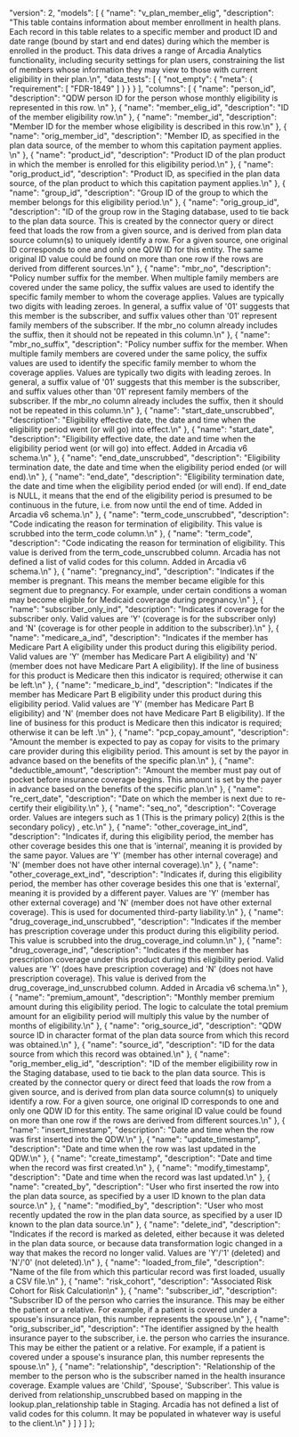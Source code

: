   "version": 2,
  "models": [
    {
      "name": "v_plan_member_elig",
      "description": "This table contains information about member enrollment in health plans. Each record in this table relates to a specific member and product ID and date range (bound by start and end dates) during which the member is enrolled in the product. This data drives a range of Arcadia Analytics functionality, including security settings for plan users, constraining the list of members whose information they may view to those with current eligibility in their plan.\n",
      "data_tests": [
        {
          "not_empty": {
            "meta": {
              "requirement": [
                "FDR-1849"
              ]
            }
          }
        }
      ],
      "columns": [
        {
          "name": "person_id",
          "description": "QDW person ID for the person whose monthly eligibility is represented in this row. \n"
        },
        {
          "name": "member_elig_id",
          "description": "ID of the member eligibility row.\n"
        },
        {
          "name": "member_id",
          "description": "Member ID for the member whose eligibility is described in this row.\n"
        },
        {
          "name": "orig_member_id",
          "description": "Member ID, as specified in the plan data source, of the member to whom this capitation payment applies.  \n"
        },
        {
          "name": "product_id",
          "description": "Product ID of the plan product in which the member is enrolled for this eligibility period.\n"
        },
        {
          "name": "orig_product_id",
          "description": "Product ID, as specified in the plan data source, of the plan product to which this capitation payment applies.\n"
        },
        {
          "name": "group_id",
          "description": "Group ID of the group to which the member belongs for this eligibility period.\n"
        },
        {
          "name": "orig_group_id",
          "description": "ID of the group row in the Staging database, used to tie back to the plan data source.  This is created by the connector query or direct feed that loads the row from a given source, and is derived from plan data source column(s) to uniquely identify a row. For a given source, one original ID corresponds to one and only one QDW ID for this entity.  The same original ID value could be found on more than one row if the rows are derived from different sources.\n"
        },
        {
          "name": "mbr_no",
          "description": "Policy number suffix for the member. When multiple family members are covered under the same policy, the suffix values are used to identify the specific family member to whom the coverage applies.  Values are typically two digits with leading zeroes. In general, a suffix value of '01' suggests that this member is the subscriber, and suffix values other than '01' represent family members of the subscriber. If the mbr_no column already includes the suffix, then it should not be repeated in this column.\n"
        },
        {
          "name": "mbr_no_suffix",
          "description": "Policy number suffix for the member. When multiple family members are covered under the same policy, the suffix values are used to identify the specific family member to whom the coverage applies. Values are typically two digits with leading zeroes. In general, a suffix value of '01' suggests that this member is the subscriber, and suffix values other than '01' represent family members of the subscriber. If the mbr_no column already includes the suffix, then it should not be repeated in this column.\n"
        },
        {
          "name": "start_date_unscrubbed",
          "description": "Eligibility effective date, the date and time when the eligibility period went (or will go) into effect.\n"
        },
        {
          "name": "start_date",
          "description": "Eligibility effective date, the date and time when the eligibility period went (or will go) into effect. Added in Arcadia v6 schema.\n"
        },
        {
          "name": "end_date_unscrubbed",
          "description": "Eligibility termination date, the date and time when the eligibility period ended (or will end).\n"
        },
        {
          "name": "end_date",
          "description": "Eligibility termination date, the date and time when the eligibility period ended (or will end). If end_date is NULL, it means that the end of the eligibility period is presumed to be continuous in the future, i.e. from now until the end of time. Added in Arcadia v6 schema.\n"
        },
        {
          "name": "term_code_unscrubbed",
          "description": "Code indicating the reason for termination of eligibility. This value is scrubbed into the term_code column.\n"
        },
        {
          "name": "term_code",
          "description": "Code indicating the reason for termination of eligibility. This value is derived from the term_code_unscrubbed column. Arcadia has not defined a list of valid codes for this column. Added in Arcadia v6 schema.\n"
        },
        {
          "name": "pregnancy_ind",
          "description": "Indicates if the member is pregnant. This means the member became eligible for this segment due to pregnancy. For example, under certain conditions a woman may become eligible for Medicaid coverage during pregnancy.\n"
        },
        {
          "name": "subscriber_only_ind",
          "description": "Indicates if coverage for the subscriber only.  Valid values are 'Y' (coverage is for the subscriber only) and 'N' (coverage is for other people in addition to the subscriber).\n"
        },
        {
          "name": "medicare_a_ind",
          "description": "Indicates if the member has Medicare Part A eligibility under this product during this eligibility period. Valid values are 'Y' (member has Medicare Part A eligibility) and 'N' (member does not have Medicare Part A eligibility). If the line of business for this product is Medicare then this indicator is required; otherwise it can be left.\n"
        },
        {
          "name": "medicare_b_ind",
          "description": "Indicates if the member has Medicare Part B eligibility under this product during this eligibility period. Valid values are 'Y' (member has Medicare Part B eligibility) and 'N' (member does not have Medicare Part B eligibility).  If the line of business for this product is Medicare then this indicator is required; otherwise it can be left .\n"
        },
        {
          "name": "pcp_copay_amount",
          "description": "Amount the member is expected to pay as copay for visits to the primary care provider during this eligibility period. This amount is set by the payor in advance based on the benefits of the specific plan.\n"
        },
        {
          "name": "deductible_amount",
          "description": "Amount the member must pay out of pocket before insurance coverage begins. This amount is set by the payer in advance based on the benefits of the specific plan.\n"
        },
        {
          "name": "re_cert_date",
          "description": "Date on which the member is next due to re-certify their eligibility.\n"
        },
        {
          "name": "seq_no",
          "description": "Coverage order. Values are integers such as 1 (This is the primary policy) 2(this is the secondary policy) , etc.\n"
        },
        {
          "name": "other_coverage_int_ind",
          "description": "Indicates if, during this eligibility period, the member has other coverage besides this one that is 'internal', meaning it is provided  by the same payor. Values are 'Y' (member has other internal coverage) and 'N' (member does not have other internal coverage).\n"
        },
        {
          "name": "other_coverage_ext_ind",
          "description": "Indicates if, during this eligibility period, the member has other coverage besides this one that is 'external', meaning it is provided  by a different payer. Values are 'Y' (member has other external coverage) and 'N' (member does not have other external coverage). This is used for documented third-party liability.\n"
        },
        {
          "name": "drug_coverage_ind_unscrubbed",
          "description": "Indicates if the member has prescription coverage under this product during this eligibility period. This value is scrubbed into the drug_coverage_ind column.\n"
        },
        {
          "name": "drug_coverage_ind",
          "description": "Indicates if the member has prescription coverage under this product during this eligibility period. Valid values are 'Y' (does have prescription coverage) and 'N' (does not have prescription coverage). This value is derived from the drug_coverage_ind_unscrubbed column. Added in Arcadia v6 schema.\n"
        },
        {
          "name": "premium_amount",
          "description": "Monthly member premium amount during this eligibility period.  The logic to calculate the total premium amount for an eligibility period will multiply this value  by the number of months of eligibility.\n"
        },
        {
          "name": "orig_source_id",
          "description": "QDW source ID in character format of the plan data source from which this record was obtained.\n"
        },
        {
          "name": "source_id",
          "description": "ID for the data source from which this record was obtained.\n"
        },
        {
          "name": "orig_member_elig_id",
          "description": "ID of the member eligibiility row in the Staging database, used to tie back to the plan data source.  This is created by the connector query or direct feed that loads the row from a given source, and is derived from plan data source column(s) to uniquely identify a row. For a given source, one original ID corresponds to one and only one QDW ID for this entity.  The same original ID value could be found on more than one row if the rows are derived from different sources.\n"
        },
        {
          "name": "insert_timestamp",
          "description": "Date and time when the row was first inserted into the QDW.\n"
        },
        {
          "name": "update_timestamp",
          "description": "Date and time when the row was last updated in the QDW.\n"
        },
        {
          "name": "create_timestamp",
          "description": "Date and time when the record was first created.\n"
        },
        {
          "name": "modify_timestamp",
          "description": "Date and time when the record was last updated.\n"
        },
        {
          "name": "created_by",
          "description": "User who first inserted the row into the plan data source, as specified by a user ID known to the plan data source.\n"
        },
        {
          "name": "modified_by",
          "description": "User who most recently updated the row in the plan data source, as specified by a user ID known to the plan data source.\n"
        },
        {
          "name": "delete_ind",
          "description": "Indicates if the record is marked as deleted, either because it was deleted in the plan data source, or because data transformation logic changed in a way that makes the record no longer valid. Values are 'Y'/'1' (deleted) and 'N'/'0' (not deleted).\n"
        },
        {
          "name": "loaded_from_file",
          "description": "Name of the file from which this particular record was first loaded, usually a CSV file.\n"
        },
        {
          "name": "risk_cohort",
          "description": "Associated Risk Cohort for Risk Calculation\n"
        },
        {
          "name": "subscriber_id",
          "description": "Subscriber ID of the person who carries the insurance. This may be either the patient or a relative.  For example, if a patient is covered under a spouse's insurance plan, this number represents the spouse.\n"
        },
        {
          "name": "orig_subscriber_id",
          "description": "The identifier assigned by the health insurance payer to the subscriber, i.e. the person who carries the insurance.  This may be either the patient or a relative.  For example, if a patient is covered under a spouse's insurance plan, this number represents the spouse.\n"
        },
        {
          "name": "relationship",
          "description": "Relationship of the member to the person who is the subscriber named in the health insurance coverage.  Example values are 'Child', 'Spouse', 'Subscriber'.  This value is derived from relationship_unscrubbed based on mapping in the lookup.plan_relationship table in Staging.  Arcadia has not defined a list of valid codes for this column.  It may be populated in whatever way is useful to the client.\n"
        }
      ]
    }
  ]
};

